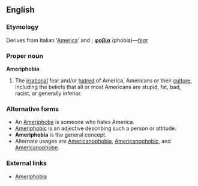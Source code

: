 {{rfd}}

==English==

===Etymology===
Derives from Italian '[[America]]' and {{Gr.}}; '''[[φοβία]]''' (phobia)&mdash;''[[fear]]''

===Proper noun===
'''Ameriphobia'''
#The [[irrational]] fear and/or [[hatred]] of America, Americans or their [[culture]], including the beliefs that all or most Americans are stupid, fat, bad, racist, or generally inferior. 

===Alternative forms===
*An [[Ameriphobe]] is someone who hates America. 
*[[Ameriphobic]] is an adjective describing such a person or attitude. 
*'''Ameriphobia''' is the general concept.
*Alternate usages are [[Americanophobia]], [[Americanophobic]], and [[Americanophobe]].

===External links===
*[http://www.enterstageright.com/archive/articles/0403/0403ameriphobia.htm Ameriphobia]